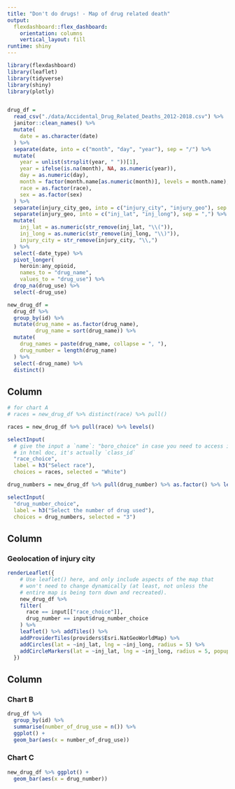 ```yaml
---
title: "Don't do drugs! - Map of drug related death"
output: 
  flexdashboard::flex_dashboard:
    orientation: columns
    vertical_layout: fill
runtime: shiny
---
```


```r
library(flexdashboard)
library(leaflet)
library(tidyverse)
library(shiny)
library(plotly)


drug_df = 
  read_csv("./data/Accidental_Drug_Related_Deaths_2012-2018.csv") %>%
  janitor::clean_names() %>% 
  mutate(
    date = as.character(date)
  ) %>% 
  separate(date, into = c("month", "day", "year"), sep = "/") %>% 
  mutate(
    year = unlist(strsplit(year, " "))[1],
    year = ifelse(is.na(month), NA, as.numeric(year)),
    day = as.numeric(day),
    month = factor(month.name[as.numeric(month)], levels = month.name),
    race = as.factor(race),
    sex = as.factor(sex)
  ) %>% 
  separate(injury_city_geo, into = c("injury_city", "injury_geo"), sep = "CT") %>% 
  separate(injury_geo, into = c("inj_lat", "inj_long"), sep = ",") %>% 
  mutate(
    inj_lat = as.numeric(str_remove(inj_lat, "\\(")),
    inj_long = as.numeric(str_remove(inj_long, "\\)")),
    injury_city = str_remove(injury_city, "\\,")
  ) %>% 
  select(-date_type) %>% 
  pivot_longer(
    heroin:any_opioid,
    names_to = "drug_name",
    values_to = "drug_use") %>% 
  drop_na(drug_use) %>% 
  select(-drug_use)

new_drug_df = 
  drug_df %>% 
  group_by(id) %>% 
  mutate(drug_name = as.factor(drug_name), 
         drug_name = sort(drug_name)) %>% 
  mutate(
    drug_names = paste(drug_name, collapse = ", "), 
    drug_number = length(drug_name)
  ) %>% 
  select(-drug_name) %>% 
  distinct()
```

Column {.sidebar}
-----------------------------------------------------------------------

```r
# for chart A
# races = new_drug_df %>% distinct(race) %>% pull()

races = new_drug_df %>% pull(race) %>% levels()

selectInput(
  # give the input a `name`: "boro_choice" in case you need to access it later
  # in html doc, it's actually `class_id`
  "race_choice", 
  label = h3("Select race"),
  choices = races, selected = "White")

drug_numbers = new_drug_df %>% pull(drug_number) %>% as.factor() %>% levels()

selectInput(
  "drug_number_choice", 
  label = h3("Select the number of drug used"),
  choices = drug_numbers, selected = "3")
```

Column {data-width=650}
-----------------------------------------------------------------------

### Geolocation of injury city

```r
renderLeaflet({
    # Use leaflet() here, and only include aspects of the map that
    # won't need to change dynamically (at least, not unless the
    # entire map is being torn down and recreated).
    new_drug_df %>% 
    filter(
      race == input[["race_choice"]], 
      drug_number == input$drug_number_choice
    ) %>% 
    leaflet() %>% addTiles() %>%
    addProviderTiles(providers$Esri.NatGeoWorldMap) %>% 
    addCircles(lat = ~inj_lat, lng = ~inj_long, radius = 5) %>% 
    addCircleMarkers(lat = ~inj_lat, lng = ~inj_long, radius = 5, popup = paste(new_drug_df$injury_city, new_drug_df$drug_names,  sep = ""))
  })
```

Column {data-width=350}
-----------------------------------------------------------------------

### Chart B

```r
drug_df %>% 
  group_by(id) %>% 
  summarise(number_of_drug_use = n()) %>% 
  ggplot() +
  geom_bar(aes(x = number_of_drug_use))
```

### Chart C

```r
new_drug_df %>% ggplot() +
  geom_bar(aes(x = drug_number))
```